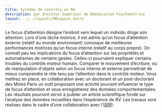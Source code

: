 ```yaml
---
title: Système de contrôle en RA
description: par Institut Supérieur de Réeducation Psychomotrice
layout: ../../layouts/MDLayout.astro
---
```


Le focus d’attention désigne l’endroit vers lequel un individu dirige son attention. Lors d’une tâche motrice, il est admis qu’un focus d’attention externe (relatif au monde environnant) convoque de meilleures performances motrices qu’un focus interne (relatif au corps propre). On connaît peu les implications du focus d’attention sur les propriétés et automatismes de certains gestes. Celles-ci pourraient expliquer certains troubles du contrôle moteur humain. Comparer le mouvement d’écriture, ou de manipulation d'objets selon un focus interne et externe permettrait de mieux comprendre le rôle tenu par l’attention dans le contrôle moteur. Vous mettrez en place, en collaboration avec un doctorant et un post-doctorant des Mines Paris un outil proposant une activité pouvant influencer le type de focus d’attention et vous enregistrerez des données comportementales. Les résultats pourront servir à publier un article scientifique fondé sur l’analyse des données recueillies dans l’expérience de RV. Les travaux sont réalises dans le cadre d'une collaboration avec l'[ISRP][ISRP].

[ISRP]: https://www.isrp.fr